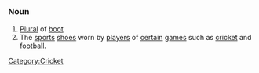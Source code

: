 =={{en}}==
===Noun===
# [[Plural]] of [[boot]]
# The [[sport]]s [[shoe]]s worn by [[player]]s of [[certain]] [[game]]s such as [[cricket]] and [[football]].

[[Category:Cricket]]